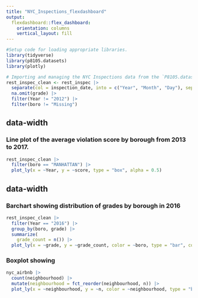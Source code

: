 ```yaml
---
title: "NYC_Inspections_flexdashboard"
output:  
  flexdashboard::flex_dashboard:
    orientation: columns
    vertical_layout: fill
---
```


```r
#Setup code for loading appropriate libraries.
library(tidyverse)
library(p8105.datasets)
library(plotly)
```

```r
# Importing and managing the NYC Inspections data from the `P8105.datasets` library.
rest_inspec_clean <- rest_inspec |>
  separate(col = inspection_date, into = c("Year", "Month", "Day"), sep = "-") |>
  na.omit(grade) |>
  filter(Year != "2012") |>
  filter(boro != "Missing")
```

{data-width=650}
-----------------------------------------------------------------------

### Line plot of the average violation score by borough from 2013 to 2017.

```r
rest_inspec_clean |>
  filter(boro == "MANHATTAN") |>
  plot_ly(x = ~Year, y = ~score, type = "box", alpha = 0.5)
```

{data-width=350}
-----------------------------------------------------------------------

### Barchart showing distribution of grades by borough in 2016

```r
rest_inspec_clean |>
  filter(Year == "2016") |>
  group_by(boro, grade) |>
  summarize(
    grade_count = n()) |>
  plot_ly(x = ~grade, y = ~grade_count, color = ~boro, type = "bar", colors = "viridis")
```

### Boxplot showing

```r
nyc_airbnb |> 
  count(neighbourhood) |> 
  mutate(neighbourhood = fct_reorder(neighbourhood, n)) |> 
  plot_ly(x = ~neighbourhood, y = ~n, color = ~neighbourhood, type = "bar", colors = "viridis")
```
